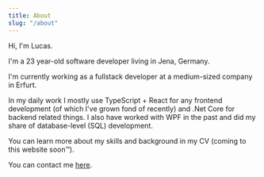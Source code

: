 ```yaml
---
title: About
slug: "/about"
---
```


Hi, I'm Lucas.

I'm a 23 year-old software developer living in Jena, Germany.

I'm currently working as a fullstack developer at a medium-sized company in Erfurt.

In my daily work I mostly use TypeScript + React for any frontend development (of which I've grown fond of recently) and .Net Core for backend related things. I also have worked with WPF in the past and did my share of database-level (SQL) development.

You can learn more about my skills and background in my CV (coming to this website soon™).

You can contact me [here](mailto:lucas@aceto.dev).